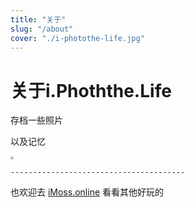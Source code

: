 ```yaml
---
title: "关于"
slug: "/about"
cover: "./i-photothe-life.jpg"
---
```


# 关于i.Phoththe.Life

存档一些照片

以及记忆



<img src="https://photo.bolebook.com/i-photothe-life.jpg" style="zoom:30%;" />


    ---------------------------------------


也欢迎去 [iMoss.online](https://imoss.online "iMoss.online") 看看其他好玩的


